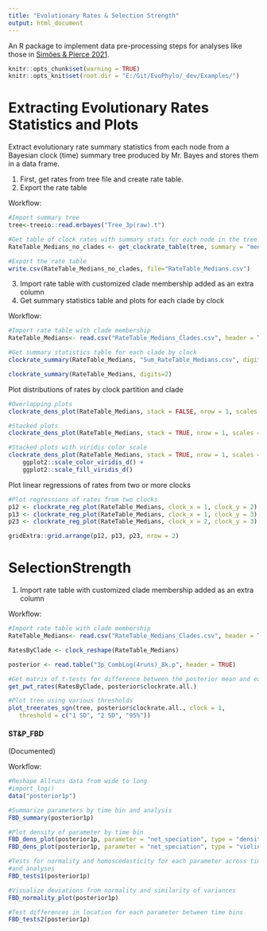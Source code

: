 ```yaml
---
title: "Evolutionary Rates & Selection Strength"
output: html_document
---
```


An R package to implement data pre-processing steps for analyses like those in [Simões & Pierce 2021](https://www.nature.com/articles/s41559-021-01532-x). 

```r
knitr::opts_chunk$set(warning = TRUE)
knitr::opts_knit$set(root.dir = "E:/Git/EvoPhylo/_dev/Examples/")
```

# Extracting Evolutionary Rates Statistics and Plots

Extract evolutionary rate summary statistics from each node from a Bayesian clock (time) summary tree produced by Mr. Bayes and stores them in a data frame.

1. First, get rates from tree file and create rate table. 
2. Export the rate table

Workflow:
```r
#Import summary tree
tree<-treeio::read.mrbayes("Tree_3p(raw).t")

#Get table of clock rates with summary stats for each node in the tree for each relaxed clock partition 
RateTable_Medians_no_clades <- get_clockrate_table(tree, summary = "median")

#Export the rate table
write.csv(RateTable_Medians_no_clades, file="RateTable_Medians.csv")
```

3. Import rate table with customized clade membership added as an extra column
4. Get summary statistics table and plots for each clade by clock 

Workflow:
```r
#Import rate table with clade membership 
RateTable_Medians<- read.csv("RateTable_Medians_Clades.csv", header = TRUE)

#Get summary statistics table for each clade by clock 
clockrate_summary(RateTable_Medians, "Sum_RateTable_Medians.csv", digits=2)
```

```r
clockrate_summary(RateTable_Medians, digits=2) 
```

Plot distributions of rates by clock partition and clade
```r
#Overlapping plots
clockrate_dens_plot(RateTable_Medians, stack = FALSE, nrow = 1, scales = "fixed")
```
```r
#Stacked plots
clockrate_dens_plot(RateTable_Medians, stack = TRUE, nrow = 1, scales = "fixed")
```

```r
#Stacked plots with viridis color scale
clockrate_dens_plot(RateTable_Medians, stack = TRUE, nrow = 1, scales = "fixed")+
    ggplot2::scale_color_viridis_d() +
    ggplot2::scale_fill_viridis_d()
```

Plot linear regressions of rates from two or more clocks

```r
#Plot regressions of rates from two clocks
p12 <- clockrate_reg_plot(RateTable_Medians, clock_x = 1, clock_y = 2)
p13 <- clockrate_reg_plot(RateTable_Medians, clock_x = 1, clock_y = 3)
p23 <- clockrate_reg_plot(RateTable_Medians, clock_x = 2, clock_y = 3)

gridExtra::grid.arrange(p12, p13, p23, nrow = 2)

```

# SelectionStrength

1. Import rate table with customized clade membership added as an extra column

Workflow:
```r
#Import rate table with clade membership 
RateTable_Medians<- read.csv("RateTable_Medians_Clades.csv", header = TRUE)

RatesByClade <- clock_reshape(RateTable_Medians)

posterior <- read.table("3p_CombLog(4runs)_8k.p", header = TRUE)

#Get matrix of t-tests for difference between the posterior mean and each rate
get_pwt_rates(RatesByClade, posterior$clockrate.all.)

#Plot tree using various thresholds
plot_treerates_sgn(tree, posterior$clockrate.all., clock = 1,
   threshold = c("1 SD", "2 SD", "95%"))

```


#### ST&P_FBD
(Documented)

Workflow:
```r
#Reshape Allruns data from wide to long
#import_log()
data("posterior1p")

#Summarize parameters by time bin and analysis
FBD_summary(posterior1p)

#Plot density of parameter by time bin
FBD_dens_plot(posterior1p, parameter = "net_speciation", type = "density")
FBD_dens_plot(posterior1p, parameter = "net_speciation", type = "violin")

#Tests for normality and homoscedasticity for each parameter across time bins
#and analyses
FBD_tests1(posterior1p)

#Visualize deviations from normality and similarity of variances
FBD_normality_plot(posterior1p)

#Test differences in location for each parameter between time bins 
FBD_tests2(posterior1p)

```

